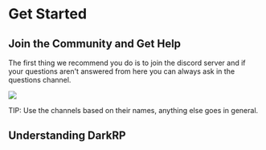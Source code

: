 
# Get Started

## Join the Community and Get Help

The first thing we recommend you do is to join the discord server and if your questions aren't answered from here you can always ask in the questions channel.

[![](/button-discord.png)](https://discord.gg/TAc6xTcTNk)

<Callout emoji="💡">
    TIP: Use the channels based on their names, anything else goes in general.
</Callout>

## Understanding DarkRP



